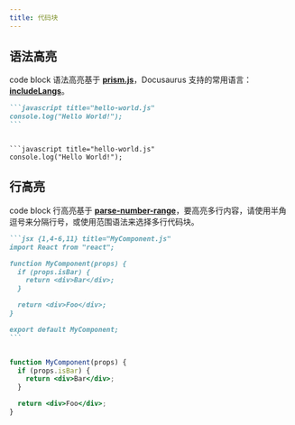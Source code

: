 ```yaml
---
title: 代码块
---
```


## 语法高亮

code block 语法高亮基于 **[prism.js](https://prismjs.com/#supported-languages)**，Docusaurus 支持的常用语言：**[includeLangs](https://github.com/FormidableLabs/prism-react-renderer/blob/master/src/vendor/prism/includeLangs.js)**。

````markdown title="hello-world.md"
```javascript title="hello-world.js"
console.log("Hello World!");
```
````

````

```javascript title="hello-world.js"
console.log("Hello World!");
````

## 行高亮

code block 行高亮基于 **[parse-number-range](https://www.npmjs.com/package/parse-numeric-range)**，要高亮多行内容，请使用半角逗号来分隔行号，或使用范围语法来选择多行代码块。

````markdown title="MyComponent.md"
```jsx {1,4-6,11} title="MyComponent.js"
import React from "react";

function MyComponent(props) {
  if (props.isBar) {
    return <div>Bar</div>;
  }

  return <div>Foo</div>;
}

export default MyComponent;
```
````

```jsx {1,4-6,11} title="MyComponent.js"

function MyComponent(props) {
  if (props.isBar) {
    return <div>Bar</div>;
  }

  return <div>Foo</div>;
}

```
